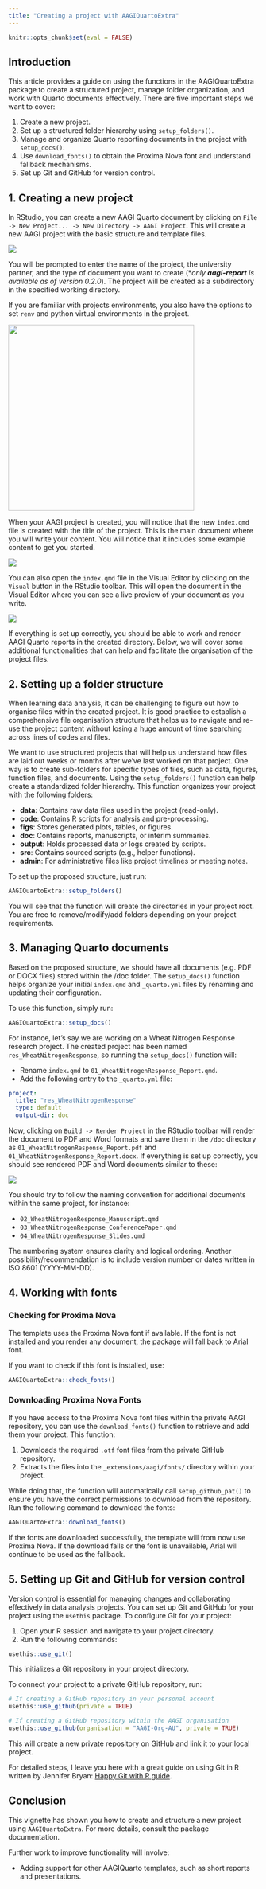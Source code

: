 ```yaml
---
title: "Creating a project with AAGIQuartoExtra"
---
```


```r
knitr::opts_chunk$set(eval = FALSE)
```

## Introduction

This article provides a guide on using the functions in the AAGIQuartoExtra package to create a structured project, manage folder organization, and work with Quarto documents effectively. There are five important steps we want to cover:

1. Create a new project.
2. Set up a structured folder hierarchy using `setup_folders()`.
3. Manage and organize Quarto reporting documents in the project with `setup_docs()`.
4. Use `download_fonts()` to obtain the Proxima Nova font and understand fallback mechanisms.
5. Set up Git and GitHub for version control.

## 1. Creating a new project

In RStudio, you can create a new AAGI Quarto document by clicking on `File -> New Project... -> New Directory -> AAGI Project`. This will create a new AAGI project with the basic structure and template files.

![](../media/figures/create_project_step1.png)

You will be prompted to enter the name of the project, the university partner, and the type of document you want to create (\**only **aagi-report** is available as of version 0.2.0*). The project will be created as a subdirectory in the specified working directory.

If you are familiar with projects environments, you also have the options to set `renv` and python virtual environments in the project.

![](../media/figures/create_project_step2.png){width="374"}

When your AAGI project is created, you will notice that the new `index.qmd` file is created with the title of the project. This is the main document where you will write your content. You will notice that it includes some example content to get you started.

![](../media/figures/create_project_step3.png)

You can also open the `index.qmd` file in the Visual Editor by clicking on the `Visual` button in the RStudio toolbar. This will open the document in the Visual Editor where you can see a live preview of your document as you write.

![](../media/figures/create_project_step4.png)

If everything is set up correctly, you should be able to work and render AAGI Quarto reports in the created directory. Below, we will cover some additional functionalities that can help and facilitate the organisation of the project files.



## 2. Setting up a folder structure

When learning data analysis, it can be challenging to figure out how to organise files within the created project. It is good practice to establish a comprehensive file organisation structure that helps us to navigate and re-use the project content without losing a huge amount of time searching across lines of codes and files. 

We want to use structured projects that will help us understand how files are laid out weeks or months after we’ve last worked on that project. One way is to create sub-folders for specific types of files, such as data, figures, function files, and documents. Using the `setup_folders()` function can help create a standardized folder hierarchy. This function organizes your project with the following folders:

- **data**: Contains raw data files used in the project (read-only).
- **code**: Contains R scripts for analysis and pre-processing.
- **figs**: Stores generated plots, tables, or figures.
- **doc**: Contains reports, manuscripts, or interim summaries.
- **output**: Holds processed data or logs created by scripts.
- **src**: Contains sourced scripts (e.g., helper functions).
- **admin**: For administrative files like project timelines or meeting notes.

To set up the proposed structure, just run:

```r
AAGIQuartoExtra::setup_folders()
```

You will see that the function will create the directories in your project root. You are free to remove/modify/add folders depending on your project requirements.



## 3. Managing Quarto documents

Based on the proposed structure, we should have all documents (e.g. PDF or DOCX files) stored within the /doc folder. The `setup_docs()` function helps organize your initial `index.qmd` and `_quarto.yml` files by renaming and updating their configuration. 

To use this function, simply run:

```r
AAGIQuartoExtra::setup_docs()
```

For instance, let's say we are working on a Wheat Nitrogen Response research project. The created project has been named `res_WheatNitrogenResponse`, so running the `setup_docs()` function will:

- Rename `index.qmd` to `01_WheatNitrogenResponse_Report.qmd`.
- Add the following entry to the `_quarto.yml` file:

```yaml
project:
  title: "res_WheatNitrogenResponse"
  type: default
  output-dir: doc
```

Now, clicking on `Build -> Render Project` in the RStudio toolbar will render the document to PDF and Word formats and save them in the `/doc` directory as `01_WheatNitrogenResponse_Report.pdf` and `01_WheatNitrogenResponse_Report.docx`. If everything is set up correctly, you should see rendered PDF and Word documents similar to these:

![](../media/figures/create_project_step6.png)

You should try to follow the naming convention for additional documents within the same project, for instance:

- `02_WheatNitrogenResponse_Manuscript.qmd`
- `03_WheatNitrogenResponse_ConferencePaper.qmd`
- `04_WheatNitrogenResponse_Slides.qmd`

The numbering system ensures clarity and logical ordering. Another possibility/recommendation is to include version number or dates written in ISO 8601 (YYYY-MM-DD).

## 4. Working with fonts

### Checking for Proxima Nova

The template uses the Proxima Nova font if available. If the font is not installed and you render any document, the package will fall back to Arial font. 

If you want to check if this font is installed, use:

```r
AAGIQuartoExtra::check_fonts()
```

### Downloading Proxima Nova Fonts

If you have access to the Proxima Nova font files within the private AAGI repository, you can use the `download_fonts()` function to retrieve and add them your project. This function:

1. Downloads the required `.otf` font files from the private GitHub repository.
2. Extracts the files into the `_extensions/aagi/fonts/` directory within your project.

While doing that, the function will automatically call `setup_github_pat()` to ensure you have the correct permissions to download from the repository. Run the following command to download the fonts:

```r
AAGIQuartoExtra::download_fonts()
```

If the fonts are downloaded successfully, the template will from now use Proxima Nova. If the download fails or the font is unavailable, Arial will continue to be used as the fallback.

## 5. Setting up Git and GitHub for version control

Version control is essential for managing changes and collaborating effectively in data analysis projects. You can set up Git and GitHub for your project using the `usethis` package. To configure Git for your project:

1. Open your R session and navigate to your project directory.
2. Run the following commands:

```r
usethis::use_git()
```

This initializes a Git repository in your project directory.

To connect your project to a private GitHub repository, run:

```r
# If creating a GitHub repository in your personal account
usethis::use_github(private = TRUE)

# If creating a GitHub repository within the AAGI organisation
usethis::use_github(organisation = "AAGI-Org-AU", private = TRUE)
```

This will create a new private repository on GitHub and link it to your local project. 

For detailed steps, I leave you here with a great guide on using Git in R written by Jennifer Bryan: [Happy Git with R guide](https://happygitwithr.com/existing-github-last.html).

## Conclusion

This vignette has shown you how to create and structure a new project using `AAGIQuartoExtra`. For more details, consult the package documentation. 

Further work to improve functionality will involve:

- Adding support for other AAGIQuarto templates, such as short reports and presentations.


